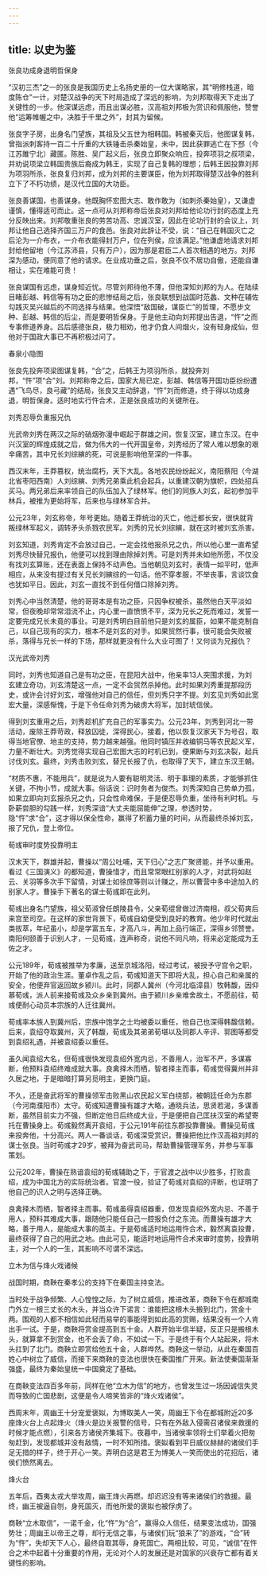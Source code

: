 ```yaml
---
---
---
```

title: 以史为鉴
---




张良功成身退明哲保身

“汉初三杰”之一的张良是我国历史上名扬史册的一位大谋略家，其“明修栈道，暗度陈仓”一计，对楚汉战争的天下时局造成了深远的影响，为刘邦取得天下走出了关键性的一步。他深谋远虑，而且出谋必胜，汉高祖刘邦极为赏识和佩服他，赞誉他“运筹帷幄之中，决胜于千里之外”，封其为留候。

张良字子房，出身名门望族，其祖及父五世为相韩国。韩被秦灭后，他图谋复韩，曾指派刺客持一百二十斤重的大铁锤击杀秦始皇，未中，因此获罪逃亡在下邳（今江苏雎宁北）藏匿。陈胜、吴广起义后，张良立即聚众响应，投奔项羽之叔项梁，并劝说项梁立韩国贵族后裔成为韩王，实现了自己复韩的理想；后韩王因投靠刘邦为项羽所杀，张良复归刘邦，成为刘邦的主要谋臣，他为刘邦取得楚汉战争的胜利立下了不朽功绩，是汉代立国的大功臣。

张良善谋国，也善谋身。他既胸怀宏图大志、敢作敢为（如刺杀秦始皇），又谦虚谨慎，懂得适可而止。这一点可从刘邦称帝后张良对刘邦给他论功行封的态度上充分反映出来。刘邦敬重张良的劳苦功高、忠诚汉室，因此在论功行封的会议上，刘邦让他自己选择齐国三万户的食邑。张良对此辞让不受，说：“自己在韩国灭亡之后沦为一介布衣，一介布衣能得封万户，位在列侯，应该满足。”他谦虚地请求刘邦封给他留地（今江苏沛县，只有万户），因为那是君臣二人首次相遇的地方。刘邦深为感动，便同意了他的请求。在业成功垂之后，张良不仅不居功自傲，还能自谦相让，实在难能可贵！

张良谋国有远虑，谋身知近忧。尽管刘邦待他不薄，但他深知刘邦的为人。在陆续目睹彭越、韩信等有功之臣的悲惨结局之后，张良联想到战国时范蠡、文种在辅佐勾践灭吴兴越后的不同选择与结果。他深悟“敌国破，谋臣亡”的哲理，不愿步文种、彭越、韩信的后尘，而是要明哲保身。于是他主动向刘邦提出告退，“忤”之而专事修道养身。吕后感德张良，极力相劝，他才仍食人间烟火，没有轻身成仙，但他对于国政大事已不再积极过问了。



春泉小隐图

张良先投奔项梁图谋复韩，“合”之，后韩王为项羽所杀，就投奔刘邦，“忤”项“合”刘。刘邦称帝之后，国家大局已定，彭越、韩信等开国功臣纷纷遭遇“飞鸟尽，良弓藏”的结局，张良又主动辞退，“忤”刘而修道，终于得以功成身退，明哲保身。适时地实行忤合术，正是张良成功的关键所在。


刘秀忍辱负重报兄仇

光武帝刘秀在两汉之际的硝烟弥漫中崛起于群雄之间，恢复汉室，建立东汉。在中兴汉室的辉煌成就之后，做为伟大的一代开国皇帝，刘秀经历了常人难以想象的艰辛痛苦，其中兄长刘综縯的死，可说是影响他至深的一件事。

西汉末年，王莽篡权，统治腐朽，天下大乱。各地农民纷纷起义，南阳蔡阳（今湖北省枣阳西南）人刘综縯、刘秀兄弟乘此机会起兵，以重建汉朝为旗帜，四处招兵买马。两兄弟后来率领自己的队伍加入了绿林军。他们的同族人刘玄，起初参加平林兵，被推为更始将军，后来也与绿林军合并。

公元23年，刘玄称帝，年号更始。随着王莽统治的灭亡，他迁都长安，很快就背叛绿林军起义，调转矛头杀戮农民军。刘秀的兄长刘综縯，就在这时被刘玄杀害。

刘玄知道，刘秀肯定不会放过自己，一定会找他报杀兄之仇，所以他心里一直希望刘秀尽快替兄报仇，他便可以找到理由除掉刘秀。可是刘秀并未如他所愿，不仅没有找刘玄算账，还在表面上保持不动声色。当他朝见刘玄时，表情一如平时，低声相应，从来没有提过有关兄长刘縯综的一句话。他不穿孝服，不举丧事，言谈饮食也犹如平日。因此，刘玄一直找不到任何借口除掉刘秀。

刘秀心中当然清楚，他的哥哥本是有功之臣，只因争权被杀，虽然他白天平淡如常，但夜晚却常常泪流不止，内心里一直愤愤不平，深为兄长之死而难过，发誓一定要完成兄长未竟的事业。可是刘秀明白目前他只是刘玄的属臣，如果不能克制自己，以自己现有的实力，根本不是刘玄的对手。如果贸然行事，很可能会失败被杀，落得与兄长一样的下场，那样就更没有什么大业可图了！又何谈为兄报仇？



汉光武帝刘秀

同时，刘秀也知道自己是有功之臣，在昆阳大战中，他亲率13人突围求援，为刘玄建立奇功，刘玄清楚这一点，一定不会贸然杀掉他。此时如果刘秀重提那段历史，或许会讨好刘玄，增强他对自己的信任，但刘秀只字不提。刘玄见刘秀如此宽宏大量，深感惭愧，于是下令任命刘秀为破虏大将军，加封琥信侯。

得到刘玄重用之后，刘秀趁机扩充自己的军事实力。公元23年，刘秀到河北一带活动，废除王莽苛政，释放囚徒，深得民心，接着，他以恢复汉家天下为号召，取得当地官僚、地主的支持，势力越来越强。他同时镇压并收编铜马等农民起义军，力量不断壮大。刘秀觉得实现自己宏图大志的时机已到，便果断与刘玄决裂，起兵讨伐刘玄。最终，刘秀击败刘玄，替兄长报了仇，也取得了天下，建立东汉王朝。

“材质不惠，不能用兵”，就是说为人要有聪明灵活、明于事理的素质，才能够抓住关键，不拘小节，成就大事。俗话说：识时务者为俊杰。刘秀深知自己势单力孤，如果立即向刘玄报杀兄之仇，只会性命难保，于是便忍辱负重，坐待有利时机。与卧薪尝胆的勾践一样，刘秀深谙“大丈夫能屈能伸”之理，参透时势，隐“忤”求“合”，这才得以保全性命，赢得了积蓄力量的时间，从而最终杀掉刘玄，报了兄仇，登上帝位。


荀彧审时度势投靠明主

汉末天下，群雄并起，曹操以“周公吐哺，天下归心”之志广聚贤能，并予以重用。看过《三国演义》的都知道，曹操惜才，而且常常眼红别家的人才，对武将如赵云、关羽等多次手下留情，对谋士如徐庶等则以计赚之，所以曹营中多中途加入的别家人才。曹操手下著名的谋士荀彧即在此列。

荀彧出身名门望族，祖父荀淑曾任朗陵县令，父亲荀绲曾做过济南相，叔父荀爽后来宫至司空。在这样的家世背景下，荀彧自幼便受到良好的教育。他少年时代就出类拔萃，年纪虽小，却是学富五车，才高八斗，再加上品行端正，深得乡邻赞誉。南阳何颐善于识别人才，一见荀彧，连声称奇，说他不同凡响，将来必定能成为王佐之才。

公元189年，荀彧被推举为孝廉，送至京城洛阳，经过考试，被授予守宫令之职，开始了他的政治生涯。董卓作乱之后，荀彧知道天下即将大乱，担心自己和亲属的安全，他便弃官返回故乡颍川。此时，同郡人冀州（今河北临漳县）牧韩馥，因仰慕荀彧，派人前来接荀彧及众乡亲到冀州。由于颍川乡亲难舍故土，不愿前往，荀彧便耐心动员本宗族的人迁往冀州。

荀彧率本族人到冀州后，宗族中饱学之士均被委以重任，他自己也深得韩馥信赖。后来，袁绍夺取冀州，灭了韩馥，荀彧及其弟弟荀堪以及同郡人辛评、郭图等都受到袁绍礼遇，并被袁绍委以重任。

虽久闻袁绍大名，但荀彧很快发现袁绍外宽内忌，不善用人，治军不严，多谋寡断，他预料袁绍终难成就大事。良禽择木而栖，智者择主而事，荀彧觉得冀州并非久居之地，于是暗暗打算另觅明主，更换门庭。

不久，还是奋武将军的曹操领军击败黑山农民起义军白绕部，被朝廷任命为东郡（今河南濮阳市）太守。荀彧知道曹操有雄才大略，通晓兵法，思贤若渴，多谋善断，虽然目前实力不强，但断定他日后终成大业，于是便把自己匡扶汉室的希望寄托在曹操身上。荀彧毅然离开袁绍，于公元191年前往东郡投靠曹操。曹操见荀彧来投奔他，十分高兴。两人一番谈话，荀彧深受赏识，曹操把他比作汉高祖刘邦的谋士张良。当时苟彧才29岁，被拜为奋武司马，帮助曹操管理军务，并参与军事策划。

公元202年，曹操在熟谙袁绍的荀彧辅助之下，于官渡之战中以少胜多，打败袁绍，成为中国北方的实际统治者。官渡一役，验证了荀彧对袁绍的评断，也证明了他自己的识人之明与选择正确。

良禽择木而栖，智者择主而事。荀彧虽得袁绍器重，但发现袁绍外宽内忌、不善于用人，预料其难成大事，跟随他只能任自己一腔报负付之东流。而曹操有雄才大略，善于用人，是能成大事的英主。于是荀彧适时地运用忤合术，毅然离袁投曹，最终获得了自己的用武之地。由此可见，能适时地运用忤合术来审时度势，投靠明主，对一个人的一生，其影响不可谓不深远。


立木为信与烽火戏诸候

战国时期，商鞅在秦孝公的支持下在秦国主持变法。

当时处于战争频繁、人心惶惶之际，为了树立威信，推进改革，商鞅下令在都城南门外立一根三丈长的木头，并当众许下诺言：谁能把这根木头搬到北门，赏金十两。围观的人都不相信如此轻而易举的事能得到如此高的赏赐，结果没有一个人肯出手一试。于是，商鞅将赏金提高到五十金。人群开始半信半疑，反正只是搬根木头，就算拿不到赏金，也不会丢了命，不如试一下。于是终于有个人站起来，将木头扛到了北门。商鞅立即赏给他五十金，人群哗然。商鞅这一举动，从此在秦国百姓心中树立了威信，而接下来商鞅的变法也很快在秦国推广开来。新法使秦国渐渐强盛，最终为秦始皇统一中国奠定了基础。

在商鞅变法四百多年前，同样在他“立木为信”的地方，也曾发生过一场因诚信失灵而导致的亡国悲剧，这便是令人啼笑皆非的“烽火戏诸侯”。

西周末年，周幽王十分宠爱褒姒，为博取美人一笑，周幽王下令在都城附近20多座烽火台上点起烽火（烽火是边关报警的信号，只有在外敌入侵需召诸侯来救援的时候才能点燃），引来各方诸侯齐集城下。夜暮中，当诸侯率领将士们举着火把匆匆赶到，发现都城并没有敌情，一时不知所措。褒姒看到平日威仪赫赫的诸侯们手足无措的样子，终于开心一笑。弄明白这是君王为博美人一笑而使出的花招后，诸侯们愤然离去。



烽火台

五年后，酉夷太戎大举攻周，幽王烽火再燃，却迟迟没有等来诸侯们的救援。最终，幽王被逼自刎，身死国灭，而他所爱的褒姒也被俘虏了。

商鞅“立木取信”，一诺千金，化“忤”为“合”，赢得众人信任，结果变法成功，国强势壮；周幽王以帝王之尊，却行无信之事，与诸侯们玩“狼来了”的游戏，“合”转为“忤”，失却天下人心，最终自取其辱，身死国亡。两相比较，可见，“诚信”在忤合之术中起着十分重要的作用，无论对个人的发展还是对国家的兴衰存亡都有着关键性的影响。